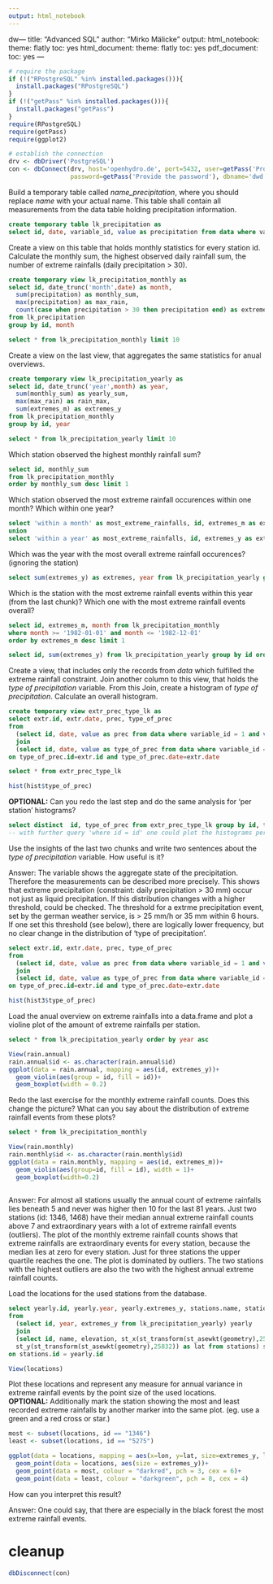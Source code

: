 ```yaml
---
output: html_notebook
---
```

dw---
title: "Advanced SQL"
author: "Mirko Mälicke"
output:
  html_notebook:
    theme: flatly
    toc: yes
  html_document:
    theme: flatly
    toc: yes
  pdf_document:
    toc: yes
---

```r
# require the package
if (!("RPostgreSQL" %in% installed.packages())){
  install.packages("RPostgreSQL")
}
if (!("getPass" %in% installed.packages())){
  install.packages("getPass")
}
require(RPostgreSQL)
require(getPass)
require(ggplot2)

# establish the connection
drv <- dbDriver('PostgreSQL')
con <- dbConnect(drv, host='openhydro.de', port=5432, user=getPass('Provide the user'), 
                 password=getPass('Provide the password'), dbname='dwd')
```

Build a temporary table called *name_precipitation*, where you should replace *name* with your actual name. This table shall contain 
all measurements from the data table holding precipitation information. 
```sql
create temporary table lk_precipitation as
select id, date, variable_id, value as precipitation from data where variable_id=1
```

Create a view on this table that holds monthly statistics for every station id. Calculate the monthly sum, the highest observed daily 
rainfall sum, the number of extreme rainfalls (daily precipitation > 30).
```sql
create temporary view lk_precipitation_monthly as
select id, date_trunc('month',date) as month,
  sum(precipitation) as monthly_sum,
  max(precipitation) as max_rain,
  count(case when precipitation > 30 then precipitation end) as extremes_m
from lk_precipitation
group by id, month
```
```sql
select * from lk_precipitation_monthly limit 10
```


Create a view on the last view, that aggregates the same statistics for anual overviews.
```sql
create temporary view lk_precipitation_yearly as
select id, date_trunc('year',month) as year,
  sum(monthly_sum) as yearly_sum,
  max(max_rain) as rain_max,
  sum(extremes_m) as extremes_y
from lk_precipitation_monthly
group by id, year
```
```sql
select * from lk_precipitation_yearly limit 10
```

Which station observed the highest monthly rainfall sum?
```sql
select id, monthly_sum 
from lk_precipitation_monthly 
order by monthly_sum desc limit 1
```

Which station observed the most extreme rainfall occurences within one month? Which within one year?
```sql
select 'within a month' as most_extreme_rainfalls, id, extremes_m as extremes, month as date from lk_precipitation_monthly where extremes_m = (select max(extremes_m) from lk_precipitation_monthly)
union
select 'within a year' as most_extreme_rainfalls, id, extremes_y as extremes, year as date from lk_precipitation_yearly where extremes_y = (select max(extremes_y) from lk_precipitation_yearly)

```




Which was the year with the most overall extreme rainfall occurences? (ignoring the station)
```sql
select sum(extremes_y) as extremes, year from lk_precipitation_yearly group by year order by extremes desc limit 1
```

Which is the station with the most extreme rainfall events within this year (from the last chunk)? 
Which one with the most extreme rainfall events overall?
```sql
select id, extremes_m, month from lk_precipitation_monthly 
where month >= '1982-01-01' and month <= '1982-12-01'  
order by extremes_m desc limit 1
```

```sql
select id, sum(extremes_y) from lk_precipitation_yearly group by id order by sum(extremes_y) desc limit 1
```


Create a view, that includes only the records from _data_ which fulfilled the extreme rainfall constraint.
Join another column to this view, that holds the _type of precipitation_ variable. From this Join, create a histogram of _type of precipitation_. Calculate an overall histogram.
```sql
create temporary view extr_prec_type_lk as
select extr.id, extr.date, prec, type_of_prec
from
  (select id, date, value as prec from data where variable_id = 1 and value > 30) extr
  join
  (select id, date, value as type_of_prec from data where variable_id = 3) type_of_prec
on type_of_prec.id=extr.id and type_of_prec.date=extr.date


```
```sql
select * from extr_prec_type_lk 
```
```r
hist(hist$type_of_prec)
```



**OPTIONAL:** Can you redo the last step and do the same analysis for 'per station' histograms?
```sql
select distinct  id, type_of_prec from extr_prec_type_lk group by id, type_of_prec order by id asc 
-- with further query 'where id = id' one could plot the histograms per station
```


Use the insights of the last two chunks and write two sentences about the _type of precipitation_ variable. How useful is it? 
<div class="alert alert-info">
Answer: The variable shows the aggregate state of the precipitation. Therefore the measurements can be described more precisely. This shows that extreme precipitation (constraint: daily precipitation > 30 mm) occur not just as liquid precipitation. If this distribution changes with a higher threshold, could be checked. The threshold for a extrme precipitation event, set by the german weather service, is > 25 mm/h or 35 mm within 6 hours. If one set this threshold (see below), there are logically lower frequency, but no clear change in the distribution of 'type of precipitation'.
</div>


```sql
select extr.id, extr.date, prec, type_of_prec
from
  (select id, date, value as prec from data where variable_id = 1 and value > 70) extr
  join
  (select id, date, value as type_of_prec from data where variable_id = 3) type_of_prec
on type_of_prec.id=extr.id and type_of_prec.date=extr.date
```

```r
hist(hist3$type_of_prec)
```


Load the anual overview on extreme rainfalls into a data.frame and plot a violine plot of the amount of extreme rainfalls per station.
```sql
select * from lk_precipitation_yearly order by year asc
```
```r
View(rain.annual)
rain.annual$id <- as.character(rain.annual$id)
ggplot(data = rain.annual, mapping = aes(id, extremes_y))+
  geom_violin(aes(group = id, fill = id))+
  geom_boxplot(width = 0.2)
```

Redo the last exercise for the monthly extreme rainfall counts. Does this change the picture?
What can you say about the distribution of extreme rainfall events from these plots?
```sql
select * from lk_precipitation_monthly
```
```r
View(rain.monthly)
rain.monthly$id <- as.character(rain.monthly$id)
ggplot(data = rain.monthly, mapping = aes(id, extremes_m))+
  geom_violin(aes(group=id, fill = id), width = 1)+
  geom_boxplot(width=0.2)
              
```
<div class="alert alert-info">
Answer: For almost all stations usually the annual count of extreme rainfalls lies beneath 5 and never was higher then 10 for the last 81 years. Just two stations (id: 1346, 1468) have their median annual extreme rainfall counts above 7 and extraordinary years with a lot of extreme rainfall events (outliers). The plot of the monthly extreme rainfall counts shows that extreme rainfalls are extraordinary events for every station, because the median lies at zero for every station. Just for three stations the upper quartile reaches the one. The plot is dominated by outliers. The two stations with the highest outliers are also the two with the highest annual extreme rainfall counts.

</div>

Load the locations for the used stations from the database.
```sql
select yearly.id, yearly.year, yearly.extremes_y, stations.name, stations.elevation, stations.lon, stations.lat
from 
  (select id, year, extremes_y from lk_precipitation_yearly) yearly
  join
  (select id, name, elevation, st_x(st_transform(st_asewkt(geometry),25832)) as lon,
  st_y(st_transform(st_asewkt(geometry),25832)) as lat from stations) stations
on stations.id = yearly.id

```

```r
View(locations)
```


Plot these locations and represent any measure for annual variance in extreme rainfall events by the point size of the used locations.<br>
**OPTIONAL:** Additionally mark the station showing the most and least recorded extreme rainfalls by another marker into the same plot. (eg. use a green and a red cross or star.)

```r
most <- subset(locations, id == "1346")
least <- subset(locations, id == "5275")

ggplot(data = locations, mapping = aes(x=lon, y=lat, size=extremes_y, leg)) + 
  geom_point(data = locations, aes(size = extremes_y))+
  geom_point(data = most, colour = "darkred", pch = 3, cex = 6)+
  geom_point(data = least, colour = "darkgreen", pch = 8, cex = 4)
```

How can you interpret this result?
<div class="alert alert-info">
Answer: One could say, that there are especially in the black forest the most extreme rainfall events.


</div>

# cleanup

```r
dbDisconnect(con)
```





